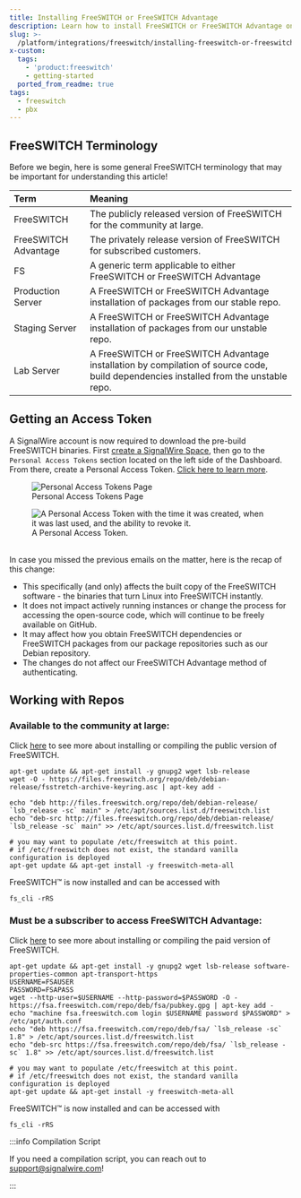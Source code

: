 ```yaml
---
title: Installing FreeSWITCH or FreeSWITCH Advantage
description: Learn how to install FreeSWITCH or FreeSWITCH Advantage on your system.
slug: >-
  /platform/integrations/freeswitch/installing-freeswitch-or-freeswitch-advantage
x-custom:
  tags:
    - 'product:freeswitch'
    - getting-started
  ported_from_readme: true
tags:
  - freeswitch
  - pbx
---
```


## FreeSWITCH Terminology

Before we begin, here is some general FreeSWITCH terminology that may be important for understanding this article!

| Term                 | Meaning                                                                                                                               |
|:---------------------|:--------------------------------------------------------------------------------------------------------------------------------------|
| FreeSWITCH           | The publicly released version of FreeSWITCH for the community at large.                                                               |
| FreeSWITCH Advantage | The privately release version of FreeSWITCH for subscribed customers.                                                                 |
| FS                   | A generic term applicable to either FreeSWITCH or FreeSWITCH Advantage                                                                |
| Production Server    | A FreeSWITCH or FreeSWITCH Advantage installation of packages from our stable repo.                                                   |
| Staging Server       | A FreeSWITCH or FreeSWITCH Advantage installation of packages from our unstable repo.                                                 |
| Lab Server           | A FreeSWITCH or FreeSWITCH Advantage installation by compilation of source code, build dependencies installed from the unstable repo. |

## Getting an Access Token

A SignalWire account is now required to download the pre-build FreeSWITCH binaries. First [create a SignalWire Space](/platform/dashboard/getting-started/signing-up-for-a-space), then go to the `Personal Access Tokens`
section located on the left side of the Dashboard. From there, create a Personal Access Token. [Click here to learn more](https://freeswitch.org/confluence/display/FREESWITCH/Debian).

<figure>
  <img
    className="img-800"
    src={require("./personal_access_tokens_page.webp").default}
    alt="Personal Access Tokens Page"
  />
    <figcaption>Personal Access Tokens Page</figcaption>
</figure>

<figure>
  <img
    className="img-800"
    src={require("./created_token.webp").default}
    alt="A Personal Access Token with the time it was created, when it was last used, and the ability to revoke it."
  />
    <figcaption>A Personal Access Token.</figcaption>
</figure>

<br />
In case you missed the previous emails on the matter, here is the recap of this change:

- This specifically (and only) affects the built copy of the FreeSWITCH software - the binaries that turn Linux into FreeSWITCH instantly.
- It does not impact actively running instances or change the process for accessing the open-source code, which will continue to be freely available on GitHub.
- It may affect how you obtain FreeSWITCH dependencies or FreeSWITCH packages from our package repositories such as our Debian repository.
- The changes do not affect our FreeSWITCH Advantage method of authenticating.

## Working with Repos

### Available to the community at large:

Click [here](https://developer.signalwire.com/freeswitch/FreeSWITCH-Explained/Installation/Linux/Debian_67240088/) to see more about installing or compiling the public version of FreeSWITCH.

```shell
apt-get update && apt-get install -y gnupg2 wget lsb-release
wget -O - https://files.freeswitch.org/repo/deb/debian-release/fsstretch-archive-keyring.asc | apt-key add -

echo "deb http://files.freeswitch.org/repo/deb/debian-release/ `lsb_release -sc` main" > /etc/apt/sources.list.d/freeswitch.list
echo "deb-src http://files.freeswitch.org/repo/deb/debian-release/ `lsb_release -sc` main" >> /etc/apt/sources.list.d/freeswitch.list

# you may want to populate /etc/freeswitch at this point.
# if /etc/freeswitch does not exist, the standard vanilla configuration is deployed
apt-get update && apt-get install -y freeswitch-meta-all
```

FreeSWITCH™ is now installed and can be accessed with

```shell FreeSwitch CLI
fs_cli -rRS
```

### Must be a subscriber to access FreeSWITCH Advantage:

Click [here](https://developer.signalwire.com/freeswitch/FreeSWITCH-Explained/Installation/Linux/Deprecated-Installation-Instructions/27590677) to see more about installing or compiling the paid version of FreeSWITCH.

```shell
apt-get update && apt-get install -y gnupg2 wget lsb-release software-properties-common apt-transport-https
USERNAME=FSAUSER
PASSWORD=FSAPASS
wget --http-user=$USERNAME --http-password=$PASSWORD -O - https://fsa.freeswitch.com/repo/deb/fsa/pubkey.gpg | apt-key add -
echo "machine fsa.freeswitch.com login $USERNAME password $PASSWORD" > /etc/apt/auth.conf
echo "deb https://fsa.freeswitch.com/repo/deb/fsa/ `lsb_release -sc` 1.8" > /etc/apt/sources.list.d/freeswitch.list
echo "deb-src https://fsa.freeswitch.com/repo/deb/fsa/ `lsb_release -sc` 1.8" >> /etc/apt/sources.list.d/freeswitch.list

# you may want to populate /etc/freeswitch at this point.
# if /etc/freeswitch does not exist, the standard vanilla configuration is deployed
apt-get update && apt-get install -y freeswitch-meta-all
```

FreeSWITCH™ is now installed and can be accessed with

```shell FreeSwitch CLI
fs_cli -rRS
```

:::info Compilation Script

If you need a compilation script, you can reach out to support@signalwire.com!

:::
